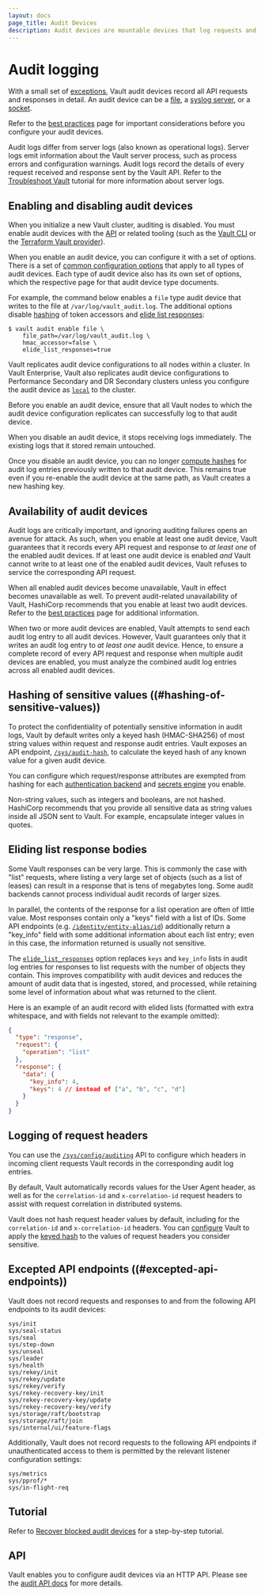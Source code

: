 ```yaml
---
layout: docs
page_title: Audit Devices
description: Audit devices are mountable devices that log requests and responses in Vault.
---
```


# Audit logging

With a small set of [exceptions](#excepted-api-endpoints), Vault audit devices record all API requests and responses in detail. An audit device can be a [file](/vault/docs/audit/file), a [syslog server](/vault/docs/audit/syslog), or a [socket](/vault/docs/audit/socket).

Refer to the [best practices](/vault/docs/audit/best-practices) page for important considerations before you configure your audit devices.

Audit logs differ from server logs (also known as operational logs). Server logs emit information about the Vault server process, such as process errors and configuration warnings. Audit logs record the details of every request received and response sent by the Vault API. Refer to the [Troubleshoot Vault](/vault/tutorials/monitoring/troubleshooting-vault#vault-server-logs) tutorial for more information about server logs.

## Enabling and disabling audit devices

When you initialize a new Vault cluster, auditing is disabled. You must enable audit devices with the [API](/vault/api-docs/system/audit#enable-audit-device) or related tooling (such as the [Vault CLI](/vault/docs/commands/audit/enable) or the [Terraform Vault provider](/vault/docs/configuration/programmatic-management)).

When you enable an audit device, you can configure it with a set of options. There is a set of [common configuration options](/vault/api-docs/system/audit#common-configuration-options) that apply to all types of audit devices. Each type of audit device also has its own set of options, which the respective page for that audit device type documents.

For example, the command below enables a `file` type audit device that writes to the file at `/var/log/vault_audit.log`. The additional options disable [hashing](#hashing-of-sensitive-values) of token accessors and [elide list responses](#eliding-list-response-bodies):

```shell-session
$ vault audit enable file \
    file_path=/var/log/vault_audit.log \
    hmac_accessor=false \
    elide_list_responses=true
```

Vault replicates audit device configurations to all nodes within a cluster. In Vault Enterprise, Vault also replicates audit device configurations to Performance Secondary and DR Secondary clusters unless you configure the audit device as [`local`](/vault/api-docs/system/audit#local) to the cluster.

<Note>
  Before you enable an audit device, ensure that all Vault nodes to which the audit device configuration replicates can successfully log to that audit device.
</Note>

When you disable an audit device, it stops receiving logs immediately. The existing logs that it stored remain untouched.

<Warning>
  Once you disable an audit device, you can no longer <a href="#hashing-of-sensitive-values">compute hashes</a> for audit log entries previously written to that audit device. This remains true even if you re-enable the audit device at the same path, as Vault creates a new hashing key.
</Warning>

## Availability of audit devices  

Audit logs are critically important, and ignoring auditing failures opens an avenue for attack. As such, when you enable at least one audit device, Vault guarantees that it records every API request and response to *at least one* of the enabled audit devices. If at least one audit device is enabled *and* Vault cannot write to at least one of the enabled audit devices, Vault refuses to service the corresponding API request.

<Note>

  When all enabled audit devices become unavailable, Vault in effect becomes unavailable as well. To prevent audit-related unavailability of Vault, HashiCorp recommends that you enable at least two audit devices. Refer to the [best practices](/vault/docs/audit/best-practices) page for additional information.

</Note>

When two or more audit devices are enabled, Vault attempts to send each audit log entry to all audit devices. However, Vault guarantees only that it writes an audit log entry to *at least one* audit device. Hence, to ensure a complete record of every API request and response when multiple audit devices are enabled, you must analyze the combined audit log entries across all enabled audit devices.

## Hashing of sensitive values ((#hashing-of-sensitive-values))

To protect the confidentiality of potentially sensitive information in audit logs, Vault by default writes only a keyed hash (HMAC-SHA256) of most string values within request and response audit entries. Vault exposes an API endpoint, [`/sys/audit-hash`](/vault/api-docs/system/audit-hash), to calculate the keyed hash of any known value for a given audit device.

You can configure which request/response attributes are exempted from hashing for each [authentication backend](/vault/docs/commands/auth/tune) and [secrets engine](/vault/docs/commands/secrets/tune) you enable.

<Note>

  Non-string values, such as integers and booleans, are not hashed. HashiCorp recommends that you provide all sensitive data as string values inside all JSON sent to Vault. For example, encapsulate integer values in quotes.

</Note>

## Eliding list response bodies

Some Vault responses can be very large. This is commonly the case with "list" requests, where listing a very large set of objects (such as a list of leases) can result in a response that is tens of megabytes long. Some audit backends cannot process individual audit records of larger sizes.

In parallel, the contents of the response for a list operation are often of little value. Most responses contain only a "keys" field with a list of IDs. Some API endpoints (e.g. [`/identity/entity-alias/id`](/vault/api-docs/secret/identity/entity-alias#list-entity-aliases-by-id)) additionally return a "key\_info" field with some additional information about each list entry; even in this case, the information returned is usually not sensitive.

The [`elide_list_responses`](/vault/api-docs/system/audit#elide_list_responses) option replaces `keys` and `key_info` lists in audit log entries for responses to list requests with the number of objects they contain. This improves compatibility with audit devices and reduces the amount of audit data that is ingested, stored, and processed, while retaining some level of information about what was returned to the client.

Here is an example of an audit record with elided lists (formatted with extra whitespace, and with fields not relevant to the example omitted):

```json
{
  "type": "response",
  "request": {
    "operation": "list"
  },
  "response": {
    "data": {
      "key_info": 4,
      "keys": 4 // instead of ["a", "b", "c", "d"]
    }
  }
}
```

## Logging of request headers

You can use the [`/sys/config/auditing`](/vault/api-docs/system/config-auditing#create-update-audit-request-header) API to configure which headers in incoming client requests Vault records in the corresponding audit log entries.

By default, Vault automatically records values for the User Agent header, as well as for the `correlation-id` and `x-correlation-id` request headers to assist with request correlation in distributed systems.

Vault does not hash request header values by default, including for the <code>correlation-id</code> and <code>x-correlation-id</code> headers. You can [configure](/vault/api-docs/system/config-auditing#hmac) Vault to apply the [keyed hash](#hashing-of-sensitive-values) to the values of request headers you consider sensitive.

## Excepted API endpoints ((#excepted-api-endpoints))

Vault does not record requests and responses to and from the following API endpoints to its audit devices:

```
sys/init
sys/seal-status
sys/seal
sys/step-down
sys/unseal
sys/leader
sys/health
sys/rekey/init
sys/rekey/update
sys/rekey/verify
sys/rekey-recovery-key/init
sys/rekey-recovery-key/update
sys/rekey-recovery-key/verify
sys/storage/raft/bootstrap
sys/storage/raft/join
sys/internal/ui/feature-flags
```

Additionally, Vault does not record requests to the following API endpoints if unauthenticated access to them is permitted by the relevant listener configuration settings:

```
sys/metrics
sys/pprof/*
sys/in-flight-req
```

## Tutorial

Refer to [Recover blocked audit devices](/vault/tutorials/monitoring/blocked-audit-devices) for a step-by-step tutorial.

## API

Vault enables you to configure audit devices via an HTTP API. Please see the [audit API docs](/vault/api-docs/system/audit) for more details.
